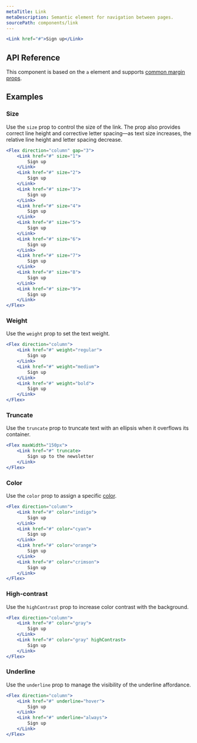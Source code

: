 ```yaml
---
metaTitle: Link
metaDescription: Semantic element for navigation between pages.
sourcePath: components/link
---
```


```jsx live=true
<Link href="#">Sign up</Link>
```

## API Reference

This component is based on the `a` element and supports [common margin props](/research/docs/overview/layout#margin-props).

<ThemesPropsTable defs="linkPropDefs" />

## Examples

### Size

Use the `size` prop to control the size of the link. The prop also provides correct line height and corrective letter spacing—as text size increases, the relative line height and letter spacing decrease.

```jsx live=true scroll=true
<Flex direction="column" gap="3">
	<Link href="#" size="1">
		Sign up
	</Link>
	<Link href="#" size="2">
		Sign up
	</Link>
	<Link href="#" size="3">
		Sign up
	</Link>
	<Link href="#" size="4">
		Sign up
	</Link>
	<Link href="#" size="5">
		Sign up
	</Link>
	<Link href="#" size="6">
		Sign up
	</Link>
	<Link href="#" size="7">
		Sign up
	</Link>
	<Link href="#" size="8">
		Sign up
	</Link>
	<Link href="#" size="9">
		Sign up
	</Link>
</Flex>
```

### Weight

Use the `weight` prop to set the text weight.

```jsx live="true"
<Flex direction="column">
	<Link href="#" weight="regular">
		Sign up
	</Link>
	<Link href="#" weight="medium">
		Sign up
	</Link>
	<Link href="#" weight="bold">
		Sign up
	</Link>
</Flex>
```

### Truncate

Use the `truncate` prop to truncate text with an ellipsis when it overflows its container.

```jsx live=true line=2
<Flex maxWidth="150px">
	<Link href="#" truncate>
		Sign up to the newsletter
	</Link>
</Flex>
```

### Color

Use the `color` prop to assign a specific [color](/research/docs/theme/color).

```jsx live=true scroll=true
<Flex direction="column">
	<Link href="#" color="indigo">
		Sign up
	</Link>
	<Link href="#" color="cyan">
		Sign up
	</Link>
	<Link href="#" color="orange">
		Sign up
	</Link>
	<Link href="#" color="crimson">
		Sign up
	</Link>
</Flex>
```

### High-contrast

Use the `highContrast` prop to increase color contrast with the background.

```jsx live=true scroll=true
<Flex direction="column">
	<Link href="#" color="gray">
		Sign up
	</Link>
	<Link href="#" color="gray" highContrast>
		Sign up
	</Link>
</Flex>
```

### Underline

Use the `underline` prop to manage the visibility of the underline affordance.

```jsx live="true" scroll=true
<Flex direction="column">
	<Link href="#" underline="hover">
		Sign up
	</Link>
	<Link href="#" underline="always">
		Sign up
	</Link>
</Flex>
```
